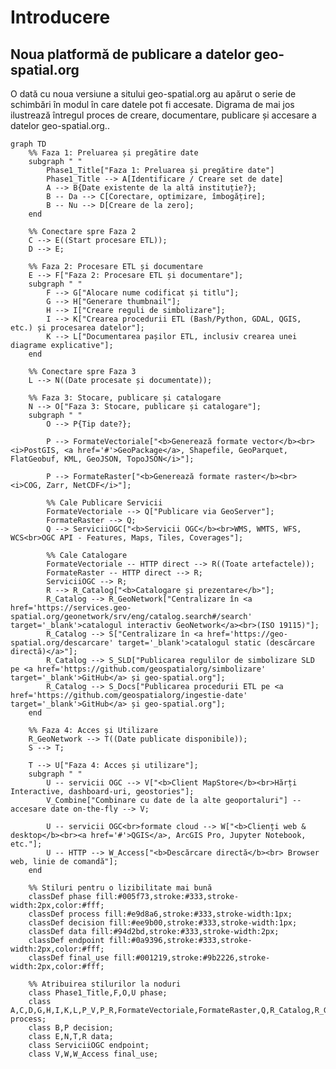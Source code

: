 
# Introducere

## Noua platformă de publicare a datelor geo-spatial.org

O dată cu noua versiune a sitului geo-spatial.org au apărut o serie de schimbări în modul în care datele pot fi accesate. Digrama de mai jos ilustrează întregul proces de creare, documentare, publicare și accesare a datelor geo-spatial.org..

```mermaid
graph TD
    %% Faza 1: Preluarea și pregătire date
    subgraph " "
        Phase1_Title["Faza 1: Preluarea și pregătire date"]
        Phase1_Title --> A[Identificare / Creare set de date]
        A --> B{Date existente de la altă instituție?};
        B -- Da --> C[Corectare, optimizare, îmbogățire];
        B -- Nu --> D[Creare de la zero];
    end

    %% Conectare spre Faza 2
    C --> E((Start procesare ETL));
    D --> E;

    %% Faza 2: Procesare ETL și documentare
    E --> F["Faza 2: Procesare ETL și documentare"];
    subgraph " "
        F --> G["Alocare nume codificat și titlu"];
        G --> H["Generare thumbnail"];
        H --> I["Creare reguli de simbolizare"];
        I --> K["Crearea procedurii ETL (Bash/Python, GDAL, QGIS, etc.) și procesarea datelor"];
        K --> L["Documentarea pașilor ETL, inclusiv crearea unei diagrame explicative"];
    end

    %% Conectare spre Faza 3
    L --> N((Date procesate și documentate));

    %% Faza 3: Stocare, publicare și catalogare
    N --> O["Faza 3: Stocare, publicare și catalogare"];
    subgraph " "
        O --> P{Tip date?};

        P --> FormateVectoriale["<b>Generează formate vector</b><br><i>PostGIS, <a href='#'>GeoPackage</a>, Shapefile, GeoParquet, FlatGeobuf, KML, GeoJSON, TopoJSON</i>"];

        P --> FormateRaster["<b>Generează formate raster</b><br><i>COG, Zarr, NetCDF</i>"];

        %% Cale Publicare Servicii
        FormateVectoriale --> Q["Publicare via GeoServer"];
        FormateRaster --> Q;
        Q --> ServiciiOGC["<b>Servicii OGC</b><br>WMS, WMTS, WFS, WCS<br>OGC API - Features, Maps, Tiles, Coverages"];

        %% Cale Catalogare
        FormateVectoriale -- HTTP direct --> R((Toate artefactele));
        FormateRaster -- HTTP direct --> R;
        ServiciiOGC --> R;
        R --> R_Catalog["<b>Catalogare și prezentare</b>"];
        R_Catalog --> R_GeoNetwork["Centralizare în <a href='https://services.geo-spatial.org/geonetwork/srv/eng/catalog.search#/search' target='_blank'>catalogul interactiv GeoNetwork</a><br>(ISO 19115)"];
        R_Catalog --> S["Centralizare în <a href='https://geo-spatial.org/descarcare' target='_blank'>catalogul static (descărcare directă)</a>"];
        R_Catalog --> S_SLD["Publicarea regulilor de simbolizare SLD pe <a href='https://github.com/geospatialorg/simbolizare' target='_blank'>GitHub</a> și geo-spatial.org"];
        R_Catalog --> S_Docs["Publicarea procedurii ETL pe <a href='https://github.com/geospatialorg/ingestie-date' target='_blank'>GitHub</a> și geo-spatial.org"];
    end

    %% Faza 4: Acces și Utilizare
    R_GeoNetwork --> T((Date publicate disponibile));
    S --> T;

    T --> U["Faza 4: Acces și utilizare"];
    subgraph " "
        U -- servicii OGC --> V["<b>Client MapStore</b><br>Hărți Interactive, dashboard-uri, geostories"];
        V_Combine["Combinare cu date de la alte geoportaluri"] -- accesare date on-the-fly --> V;

        U -- servicii OGC<br>formate cloud --> W["<b>Clienți web & desktop</b><br><a href='#'>QGIS</a>, ArcGIS Pro, Jupyter Notebook, etc."];
        U -- HTTP --> W_Access["<b>Descărcare directă</b><br> Browser web, linie de comandă"];
    end

    %% Stiluri pentru o lizibilitate mai bună
    classDef phase fill:#005f73,stroke:#333,stroke-width:2px,color:#fff;
    classDef process fill:#e9d8a6,stroke:#333,stroke-width:1px;
    classDef decision fill:#ee9b00,stroke:#333,stroke-width:1px;
    classDef data fill:#94d2bd,stroke:#333,stroke-width:2px;
    classDef endpoint fill:#0a9396,stroke:#333,stroke-width:2px,color:#fff;
    classDef final_use fill:#001219,stroke:#9b2226,stroke-width:2px,color:#fff;

    %% Atribuirea stilurilor la noduri
    class Phase1_Title,F,O,U phase;
    class A,C,D,G,H,I,K,L,P_V,P_R,FormateVectoriale,FormateRaster,Q,R_Catalog,R_GeoNetwork,S,S_Docs,S_SLD,V_Combine,K_git,K_gs process;
    class B,P decision;
    class E,N,T,R data;
    class ServiciiOGC endpoint;
    class V,W,W_Access final_use;
```
